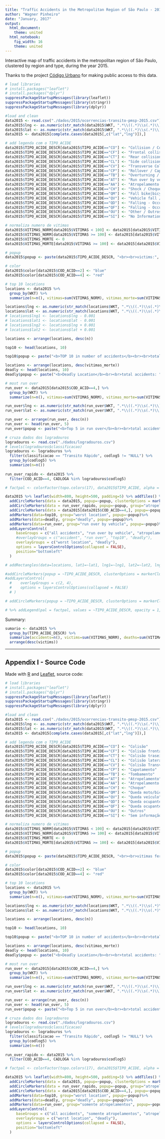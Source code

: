```yaml
---
title: "Traffic Accidents in the Metropolitan Region of São Paulo - 2015"
author: "Wagner Pinheiro"
date: "January, 2017"
output:
  html_document:
    theme: united
  html_notebook:
    fig_width: 16
    theme: united
---
```



Interactive map of traffic accidents in the metropolitan region of São Paulo, clustered by region and type, during the year 2015.

Thanks to the project [Código Urbano](https://github.com/codigourbano) for making public access to this data.


```r
# load libraries
# install.packages("leaflet")
# install.packages("dplyr")
suppressPackageStartupMessages(library(leaflet))
suppressPackageStartupMessages(library(stringr))
suppressPackageStartupMessages(library(dplyr))

#load and clean
data2015 <- read.csv("./dados/2015/ocorrencias-transito-pmsp-2015.csv")
data2015$lng <- as.numeric(str_match(data2015$WKT, ".*\\((.*)\\s(.*)\\)")[,2])
data2015$lat <- as.numeric(str_match(data2015$WKT, ".*\\((.*)\\s(.*)\\)")[,3])
data2015 <- data2015[complete.cases(data2015[,c("lat","lng")]),]

# add legenda com o TIPO_ACIDE
data2015$TIPO_ACIDE_DESCR[data2015$TIPO_ACIDE=="CO"] <- "Collision / Colisão"
data2015$TIPO_ACIDE_DESCR[data2015$TIPO_ACIDE=="CF"] <- "Frontal collision / Colisão frontal"
data2015$TIPO_ACIDE_DESCR[data2015$TIPO_ACIDE=="CT"] <- "Rear collision / Colisão traseira"
data2015$TIPO_ACIDE_DESCR[data2015$TIPO_ACIDE=="CL"] <- "Side collision / Colisão lateral"
data2015$TIPO_ACIDE_DESCR[data2015$TIPO_ACIDE=="CV"] <- "Transverse Collision / Colisão Transversa"
data2015$TIPO_ACIDE_DESCR[data2015$TIPO_ACIDE=="CP"] <- "Rollover / Capotamento"
data2015$TIPO_ACIDE_DESCR[data2015$TIPO_ACIDE=="TB"] <- "Overturning / Tombamento"
data2015$TIPO_ACIDE_DESCR[data2015$TIPO_ACIDE=="AT"] <- "Run over by vehicle / Atropelamento"
data2015$TIPO_ACIDE_DESCR[data2015$TIPO_ACIDE=="AA"] <- "Atropelamento animal"
data2015$TIPO_ACIDE_DESCR[data2015$TIPO_ACIDE=="CH"] <- "Shock / Choque"
data2015$TIPO_ACIDE_DESCR[data2015$TIPO_ACIDE=="QM"] <- "Fall bike|bicycle / Queda moto|bicicleta"
data2015$TIPO_ACIDE_DESCR[data2015$TIPO_ACIDE=="QV"] <- "Vehicle fall / Queda veículo"
data2015$TIPO_ACIDE_DESCR[data2015$TIPO_ACIDE=="QD"] <- "Falling - Occupant inside / Queda ocupante dentro"
data2015$TIPO_ACIDE_DESCR[data2015$TIPO_ACIDE=="QF"] <- "Falling - Occupant outside / Queda ocupante fora"
data2015$TIPO_ACIDE_DESCR[data2015$TIPO_ACIDE=="OU"] <- "Other / Outros"
data2015$TIPO_ACIDE_DESCR[data2015$TIPO_ACIDE=="SI"] <- "No Information / Sem informação"

# normaliza numero de vitimas
data2015$VITIMAS_NORM[data2015$VITIMAS < 100] <- data2015[data2015$VITIMAS < 100,17]
data2015$VITIMAS_NORM[data2015$VITIMAS >= 100] <- data2015[data2015$VITIMAS >= 100,17] %/% 100
data2015$VITIMAS_MORTE <- 0
data2015$VITIMAS_MORTE[data2015$VITIMAS >= 100] <- data2015[data2015$VITIMAS >= 100,17] %% 100

# popup
data2015$popup <- paste(data2015$TIPO_ACIDE_DESCR, "<br><br>victims:", data2015$VITIMAS_NORM, "<br>deaths:", data2015$VITIMAS_MORTE, "<br>date: ", data2015$DATA, "<br>location code: ", data2015$CADLOGA);

# color
data2015$color[data2015$COD_ACID==2] <- "blue"
data2015$color[data2015$COD_ACID==4] <- "red" 

# top 10 locations
locations <- data2015 %>%
  group_by(WKT) %>%
  summarize(n=n(), vitimas=sum(VITIMAS_NORM), vitimas_morte=sum(VITIMAS_MORTE))

locations$lng <- as.numeric(str_match(locations$WKT, ".*\\((.*)\\s(.*)\\)")[,2])
locations$lat <- as.numeric(str_match(locations$WKT, ".*\\((.*)\\s(.*)\\)")[,3])
# locations$lng1 <- locations$lng - 0.001
# locations$lat1 <- locations$lat - 0.001
# locations$lng2 <- locations$lng + 0.001
# locations$lat2 <- locations$lat + 0.001

locations <- arrange(locations, desc(n))

top10 <- head(locations, 10)

top10$popup <- paste("<b>TOP 10 in number of accidents</b><br><br>total accidents: ", top10$n, "<br>victims: ", top10$vitimas, "<br>deaths: ", top10$vitimas_morte)

locations <- arrange(locations, desc(vitimas_morte))
deadly <- head(locations, 10)
deadly$popup <- paste("<b>Deadly Location</b><br><br>total accidents: ", deadly$n, "<br>victims: ", deadly$vitimas, "<br>deaths: ", deadly$vitimas_morte)

# most run over
run_over <- data2015[data2015$COD_ACID==4,] %>%
  group_by(WKT) %>%
  summarize(n=n(), vitimas=sum(VITIMAS_NORM), vitimas_morte=sum(VITIMAS_MORTE))

run_over$lng <- as.numeric(str_match(run_over$WKT, ".*\\((.*)\\s(.*)\\)")[,2])
run_over$lat <- as.numeric(str_match(run_over$WKT, ".*\\((.*)\\s(.*)\\)")[,3])

run_over <- arrange(run_over, desc(n))
run_over <- head(run_over, 5)
run_over$popup <- paste("<b>Top 5 in run over</b><br><br>total accidents: ", run_over$n, "<br>victims: ", run_over$vitimas, "<br>deaths: ", run_over$vitimas_morte)

# cruza dados dos logradouros
logradouros <- read.csv("./dados/logradouros.csv")
# levels(logradouros$classificacao)
logradouros <- logradouros %>% 
  filter(classificacao == "Transito Rápido", codlog5 != "NULL") %>%
  group_by(codlog5) %>%
  summarize(n=n())
  
run_over_rapido <- data2015 %>%
  filter(COD_ACID==4, CADLOGA %in% logradouros$codlog5)

# factpal <- colorFactor(topo.colors(17), data2015$TIPO_ACIDE, alpha = FALSE, ordered = TRUE)

data2015 %>% leaflet(width=800, height=500, padding=5) %>% addTiles() %>% 
  addCircleMarkers(data = data2015, popup=~popup, clusterOptions = markerClusterOptions(), group="all accidents", color=~color, radius = ~VITIMAS_NORM * 4, weight = 3,  fillOpacity = ~VITIMAS_MORTE + 0.2 ) %>%
  addCircleMarkers(data = run_over_rapido, popup=~popup, group="atropelamentos nas vias expressas", color=~color, radius = 8, weight = 3,  fillOpacity = ~VITIMAS_MORTE + 0.2 ) %>%
  addCircleMarkers(data = data2015[data2015$COD_ACID==4,], popup=~popup, clusterOptions = markerClusterOptions(), group="run over by vehicle", color=~color, radius = ~VITIMAS_NORM * 4, weight = 3, fillOpacity = ~VITIMAS_MORTE + 0.2 ) %>%
  addMarkers(data=top10, group="worst location", popup=~popup)%>%
  addMarkers(data=deadly, group="deadly", popup=~popup)%>%
  addMarkers(data=run_over, group="run over by vehicle", popup=~popup)%>%
  addLayersControl(
     baseGroups = c("all accidents", "run over by vehicle", "atropelamentos nas vias expressas"),
     #overlayGroups = c("accident", "run over", "top10", "deadly"),
     overlayGroups = c("worst location", "deadly"),
     options = layersControlOptions(collapsed = FALSE),
     position="bottomleft"
  )

# addRectangles(data=locations, lat1=~lat1, lng1=~lng1, lat2=~lat2, lng2=~lng2, group="top10", popup=~popup, color="orange")%>%

#addCircleMarkers(popup = ~TIPO_ACIDE_DESCR, clusterOptions = markerClusterOptions(), color = ~factpal(TIPO_ACIDE), group = ~COD_ACID) %>%
#addLayersControl(
  #    overlayGroups = c(2, 4),
  #    options = layersControlOptions(collapsed = FALSE)
  # )

# addCircleMarkers(popup = ~TIPO_ACIDE_DESCR, clusterOptions = markerClusterOptions(), color = ~factpal(TIPO_ACIDE)) 

# %>% addLegend(pal = factpal, values = ~TIPO_ACIDE_DESCR, opacity = 1, title = "Traffic Incidents - 2015")


```


Summary:

```r
sumario <- data2015 %>%
  group_by(TIPO_ACIDE_DESCR) %>%
  summarize(accidents=n(), victims=sum(VITIMAS_NORM), deaths=sum(VITIMAS_MORTE)) %>%
  arrange(desc(victims))
```

----


## Appendix I - Source Code

Made with [R](https://www.rstudio.com/) and [Leaflet](https://rstudio.github.io/leaflet/), source code:

```r
# load libraries
# install.packages("leaflet")
# install.packages("dplyr")
suppressPackageStartupMessages(library(leaflet))
suppressPackageStartupMessages(library(stringr))
suppressPackageStartupMessages(library(dplyr))

#load and clean
data2015 <- read.csv("./dados/2015/ocorrencias-transito-pmsp-2015.csv")
data2015$lng <- as.numeric(str_match(data2015$WKT, ".*\\((.*)\\s(.*)\\)")[,2])
data2015$lat <- as.numeric(str_match(data2015$WKT, ".*\\((.*)\\s(.*)\\)")[,3])
data2015 <- data2015[complete.cases(data2015[,c("lat","lng")]),]

# add legenda com o TIPO_ACIDE
data2015$TIPO_ACIDE_DESCR[data2015$TIPO_ACIDE=="CO"] <- "Colisão"
data2015$TIPO_ACIDE_DESCR[data2015$TIPO_ACIDE=="CF"] <- "Colisão frontal"
data2015$TIPO_ACIDE_DESCR[data2015$TIPO_ACIDE=="CT"] <- "Colisão traseira"
data2015$TIPO_ACIDE_DESCR[data2015$TIPO_ACIDE=="CL"] <- "Colisão lateral"
data2015$TIPO_ACIDE_DESCR[data2015$TIPO_ACIDE=="CV"] <- "Colisão Transversa"
data2015$TIPO_ACIDE_DESCR[data2015$TIPO_ACIDE=="CP"] <- "Capotamento"
data2015$TIPO_ACIDE_DESCR[data2015$TIPO_ACIDE=="TB"] <- "Tombamento"
data2015$TIPO_ACIDE_DESCR[data2015$TIPO_ACIDE=="AT"] <- "Atropelamento"
data2015$TIPO_ACIDE_DESCR[data2015$TIPO_ACIDE=="AA"] <- "Atropelamento animal"
data2015$TIPO_ACIDE_DESCR[data2015$TIPO_ACIDE=="CH"] <- "Choque"
data2015$TIPO_ACIDE_DESCR[data2015$TIPO_ACIDE=="QM"] <- "Queda moto/bicicleta"
data2015$TIPO_ACIDE_DESCR[data2015$TIPO_ACIDE=="QV"] <- "Queda veículo"
data2015$TIPO_ACIDE_DESCR[data2015$TIPO_ACIDE=="QD"] <- "Queda ocupante dentro"
data2015$TIPO_ACIDE_DESCR[data2015$TIPO_ACIDE=="QF"] <- "Queda ocupante fora"
data2015$TIPO_ACIDE_DESCR[data2015$TIPO_ACIDE=="OU"] <- "Outros"
data2015$TIPO_ACIDE_DESCR[data2015$TIPO_ACIDE=="SI"] <- "Sem informação"

# normaliza numero de vitimas
data2015$VITIMAS_NORM[data2015$VITIMAS < 100] <- data2015[data2015$VITIMAS < 100,17]
data2015$VITIMAS_NORM[data2015$VITIMAS >= 100] <- data2015[data2015$VITIMAS >= 100,17] %/% 100
data2015$VITIMAS_MORTE <- 0
data2015$VITIMAS_MORTE[data2015$VITIMAS >= 100] <- data2015[data2015$VITIMAS >= 100,17] %% 100

# popup
data2015$popup <- paste(data2015$TIPO_ACIDE_DESCR, "<br><br>vitimas feridas:", data2015$VITIMAS_NORM, "<br>vitimas fatais:", data2015$VITIMAS_MORTE, "<br>cod. localização: ", data2015$CADLOGA);

# color
data2015$color[data2015$COD_ACID==2] <- "blue"
data2015$color[data2015$COD_ACID==4] <- "red" 

# top 10 locations
locations <- data2015 %>%
  group_by(WKT) %>%
  summarize(n=n(), vitimas=sum(VITIMAS_NORM), vitimas_morte=sum(VITIMAS_MORTE))

locations$lng <- as.numeric(str_match(locations$WKT, ".*\\((.*)\\s(.*)\\)")[,2])
locations$lat <- as.numeric(str_match(locations$WKT, ".*\\((.*)\\s(.*)\\)")[,3])

locations <- arrange(locations, desc(n))

top10 <- head(locations, 10)

top10$popup <- paste("<b>TOP 10 in number of accidents</b><br><br>total accidents: ", top10$n, "<br>victims: ", top10$vitimas, "<br>deaths: ", top10$vitimas_morte)

locations <- arrange(locations, desc(vitimas_morte))
deadly <- head(locations, 10)
deadly$popup <- paste("<b>Deadly Location</b><br><br>total accidents: ", deadly$n, "<br>victims: ", deadly$vitimas, "<br>deaths: ", deadly$vitimas_morte)

# most run over
run_over <- data2015[data2015$COD_ACID==4,] %>%
  group_by(WKT) %>%
  summarize(n=n(), vitimas=sum(VITIMAS_NORM), vitimas_morte=sum(VITIMAS_MORTE))

run_over$lng <- as.numeric(str_match(run_over$WKT, ".*\\((.*)\\s(.*)\\)")[,2])
run_over$lat <- as.numeric(str_match(run_over$WKT, ".*\\((.*)\\s(.*)\\)")[,3])

run_over <- arrange(run_over, desc(n))
run_over <- head(run_over, 5)
run_over$popup <- paste("<b>Top 5 in run over</b><br><br>total accidents: ", run_over$n, "<br>victims: ", run_over$vitimas, "<br>deaths: ", run_over$vitimas_morte)

# cruza dados dos logradouros
logradouros <- read.csv("./dados/logradouros.csv")
# levels(logradouros$classificacao)
logradouros <- logradouros %>% 
  filter(classificacao == "Transito Rápido", codlog5 != "NULL") %>%
  group_by(codlog5) %>%
  summarize(n=n())
  
run_over_rapido <- data2015 %>%
  filter(COD_ACID==4, CADLOGA %in% logradouros$codlog5)

# factpal <- colorFactor(topo.colors(17), data2015$TIPO_ACIDE, alpha = FALSE, ordered = TRUE)

data2015 %>% leaflet(width=800, height=500, padding=5) %>% addTiles() %>% 
  addCircleMarkers(data = data2015, popup=~popup, clusterOptions = markerClusterOptions(), group="all accidents", color=~color, radius = ~VITIMAS_NORM * 4, weight = 3,  fillOpacity = ~VITIMAS_MORTE + 0.2 ) %>%
  addCircleMarkers(data = run_over_rapido, popup=~popup, group="atropelamentos nas vias expressas", color=~color, radius = 8, weight = 3,  fillOpacity = ~VITIMAS_MORTE + 0.2 ) %>%
  addCircleMarkers(data = data2015[data2015$COD_ACID==4,], popup=~popup, clusterOptions = markerClusterOptions(), group="somente atropelamentos", color=~color, radius = ~VITIMAS_NORM * 4, weight = 3, fillOpacity = ~VITIMAS_MORTE + 0.2 ) %>%
  addMarkers(data=top10, group="worst location", popup=~popup)%>%
  addMarkers(data=deadly, group="deadly", popup=~popup)%>%
  addMarkers(data=run_over, group="somente atropelamentos", popup=~popup)%>%
  addLayersControl(
     baseGroups = c("all accidents", "somente atropelamentos", "atropelamentos nas vias expressas"),
     overlayGroups = c("worst location", "deadly"),
     options = layersControlOptions(collapsed = FALSE),
     position="bottomleft"
  )
```